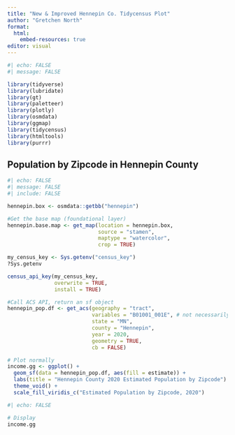 ```yaml
---
title: "New & Improved Hennepin Co. Tidycensus Plot"
author: "Gretchen North"
format: 
  html: 
    embed-resources: true
editor: visual
---
```


```r

#| echo: FALSE
#| message: FALSE

library(tidyverse)
library(lubridate)
library(gt)
library(paletteer)
library(plotly)
library(osmdata)
library(ggmap)
library(tidycensus)
library(htmltools)
library(purrr)
```

## Population by Zipcode in Hennepin County 

```r
#| echo: FALSE
#| message: FALSE
#| include: FALSE

hennepin.box <- osmdata::getbb("hennepin")

#Get the base map (foundational layer)
hennepin.base.map <- get_map(location = hennepin.box,
                             source = "stamen",
                             maptype = "watercolor",
                             crop = TRUE)

my_census_key <- Sys.getenv("census_key")
?Sys.getenv

census_api_key(my_census_key, 
               overwrite = TRUE,
               install = TRUE)

#Call ACS API, return an sf object
hennepin_pop.df <- get_acs(geography = "tract",
                           variables = "B01001_001E", # not necessarily informative, but I don't care at this point
                           state = "MN",
                           county = "Hennepin",
                           year = 2020,
                           geometry = TRUE,
                           cb = FALSE)

# Plot normally
income.gg <- ggplot() + 
  geom_sf(data = hennepin_pop.df, aes(fill = estimate)) + 
  labs(title = "Hennepin County 2020 Estimated Population by Zipcode") + 
  theme_void() + 
  scale_fill_viridis_c("Estimated Population by Zipcode, 2020")


```

```r
#| echo: FALSE

# Display
income.gg

```
